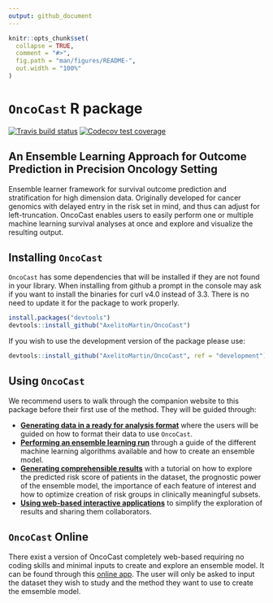 ```yaml
---
output: github_document
---
```


```r
knitr::opts_chunk$set(
  collapse = TRUE,
  comment = "#>",
  fig.path = "man/figures/README-",
  out.width = "100%"
)
```

# `OncoCast` R package

<!-- badges: start -->
[![Travis build status](https://travis-ci.com/AxelitoMartin/OncoCast.svg?branch=development)](https://travis-ci.org/AxelitoMartin/OncoCast)
[![Codecov test coverage](https://codecov.io/gh/AxelitoMartin/OncoCast/branch/development/graph/badge.svg)](https://codecov.io/gh/AxelitoMartin/OncoCast?branch=development)
<!-- badges: end -->


## An Ensemble Learning Approach for Outcome Prediction in Precision Oncology Setting

Ensemble learner framework for survival outcome prediction and stratification for high dimension data. Originally developed for cancer genomics with delayed entry in the risk set in mind, and thus can adjust for left-truncation. 
OncoCast enables users to easily perform one or multiple machine learning survival analyses at once and explore and visualize the resulting output.

## Installing `OncoCast`

`OncoCast` has some dependencies that will be installed if they are not found in your library. When installing from github a prompt in the console may ask if you want to install the binaries for curl v4.0 instead of 3.3. There is no need to update it for the package to work properly.

``` r
install.packages("devtools")
devtools::install_github("AxelitoMartin/OncoCast")
```
If you wish to use the development version of the package please use:

``` r
devtools::install_github("AxelitoMartin/OncoCast", ref = "development")
```

## Using `OncoCast` 

We recommend users to walk through the companion website to this package before their first use of the method. They will be guided through:

- [**Generating data in a ready for analysis format**](https://axelitomartin.github.io/OncoCast/articles/OncoCast-Data.html) where the users will be guided on how to format their data to use `OncoCast`.
- [**Performing an ensemble learning run**](https://axelitomartin.github.io/OncoCast/articles/Ensemble-Learner.html) through a guide of the different machine learning algorithms available and how to create an ensemble model.
- [**Generating comprehensible results**](https://axelitomartin.github.io/OncoCast/articles/Risk-Prediction.html) with a tutorial on how to explore the predicted risk score of patients in the dataset, the prognostic power of the ensemble model, the importance of each feature of interest and how to optimize creation of risk groups in clinically meaningful subsets.
- [**Using web-based interactive applications**](https://axelitomartin.github.io/OncoCast/articles/Online-Tools.html) to simplify the exploration of results and sharing them collaborators.


## `OncoCast` Online

There exist a version of OncoCast completely web-based requiring no coding skills and minimal inputs to create and explore an ensemble model. It can be found through this [online app](). The user will only be asked to input the dataset they wish to study and the method they want to use to create the emsemble model.
